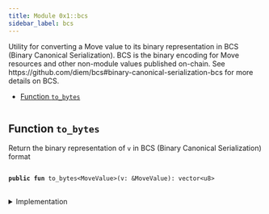```yaml
---
title: Module 0x1::bcs
sidebar_label: bcs
---
```


<Link id="0x1_bcs"/>
Utility for converting a Move value to its binary representation in BCS (Binary Canonical
Serialization). BCS is the binary encoding for Move resources and other non-module values
published on-chain. See https://github.com/diem/bcs#binary-canonical-serialization-bcs for more
details on BCS.


-  [Function `to_bytes`](#0x1_bcs_to_bytes)


<pre><code></code></pre>



<Link id="0x1_bcs_to_bytes"></Link>

## Function `to_bytes`

Return the binary representation of <code>v</code> in BCS (Binary Canonical Serialization) format


<pre>
<code>
<b>public</b> <b>fun</b> <Link to="../move-stdlib/bcs#0x1_bcs_to_bytes">to_bytes</Link>&lt;MoveValue&gt;(v: &MoveValue): <Link to="../move-stdlib/vector#0x1_vector">vector</Link>&lt;u8&gt;
</code>
</pre>



<details>
<summary>Implementation</summary>


<pre>
<code>
<b>native</b> <b>public</b> <b>fun</b> <Link to="../move-stdlib/bcs#0x1_bcs_to_bytes">to_bytes</Link>&lt;MoveValue&gt;(v: &MoveValue): <Link to="../move-stdlib/vector#0x1_vector">vector</Link>&lt;u8&gt;;
</code>
</pre>



</details>
